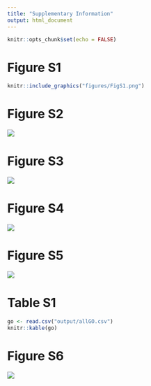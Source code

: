 ```yaml
---
title: "Supplementary Information"
output: html_document
---
```


```r
knitr::opts_chunk$set(echo = FALSE)
```

# Figure S1
```r
knitr::include_graphics("figures/FigS1.png")
```

# Figure S2
![](figures/FigS2.png)

# Figure S3
![](figures/FigS3.png)

# Figure S4
![](figures/FigS4.png)

# Figure S5
![](figures/FigS5.png)

# Table S1
```r
go <- read.csv("output/allGO.csv")
knitr::kable(go)
```

# Figure S6
![](figures/FigS6.png)
